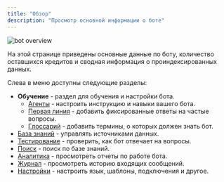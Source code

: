 ```yaml
---
title: "Обзор"
description: "Просмотр основной информации о боте"
---
```


<img src="/images/lk-overview.jpg" alt="bot overview" />

На этой странице приведены основные данные по боту, количество оставшихся кредитов и сводная информация о проиндексированных данных. 

Слева в меню доступны следующие разделы:
- **Обучение** - раздел для обучения и настройки бота.
    - [Агенты](/learning/agent) - настроить инструкцию и навыки вашего бота.
    - [Первая линия](/learning/first-line) - добавить фиксированные ответы на частые вопросы.
    - [Глоссарий](/learning/glossary) - добавить термины, о которых должен знать бот.
- [База знаний](/learning/kb) - управлять источниками данных.
- [Тестирование](/lk/testing) - проверить, как бот отвечает на вопросы.
- [Поиск](/lk/search) - поиск по базе знаний.
- [Аналитика](/lk/reports) - просмотреть отчеты по работе бота.
- [Журнал](/lk/journal) - просмотреть историю входящих сообщений.
- [Настройки](/lk/settings) - настроить язык, шаблоны, подключения и другое.
